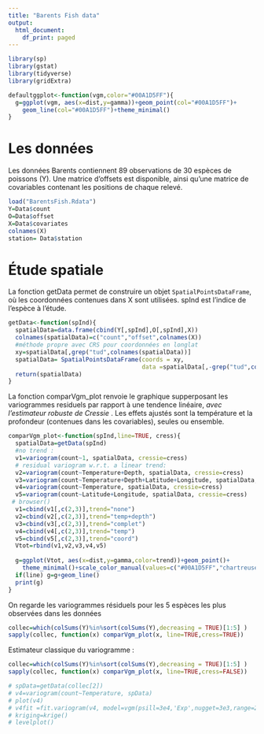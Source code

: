 ```yaml
---
title: "Barents Fish data"
output:
  html_document:
    df_print: paged
---
```


```r
library(sp)
library(gstat)
library(tidyverse)
library(gridExtra)
```

```r
defaultggplot<-function(vgm,color="#00A1D5FF"){
  g=ggplot(vgm, aes(x=dist,y=gamma))+geom_point(col="#00A1D5FF")+
    geom_line(col="#00A1D5FF")+theme_minimal()
}

```

# Les données

Les données Barents contiennent 89 observations de 30 espèces de poissons (Y). Une matrice d'offsets est disponible, ainsi qu'une matrice de covariables contenant les positions de chaque relevé.

```r
load("BarentsFish.Rdata")
Y=Data$count
O=Data$offset
X=Data$covariates
colnames(X)
station= Data$station
```

# Étude spatiale

La fonction getData permet de construire un objet `SpatialPointsDataFrame`, où les coordonnées contenues dans X sont utilisées. spInd est l'indice de l'espèce à l'étude.
```r
getData<-function(spInd){
  spatialData=data.frame(cbind(Y[,spInd],O[,spInd],X))
  colnames(spatialData)=c("count","offset",colnames(X))
  #méthode propre avec CRS pour coordonnées en longlat
  xy=spatialData[,grep("tud",colnames(spatialData))]
  spatialData= SpatialPointsDataFrame(coords = xy, 
                                      data =spatialData[,-grep("tud",colnames(spatialData))], proj4string = CRS("+proj=longlat +datum=WGS84 +ellps=WGS84 +towgs84=0,0,0"))
  return(spatialData)
}
```

La fonction comparVgm_plot renvoie le graphique supperposant les variogrammes residuels par rapport à une tendence linéaire, *avec l'estimateur robuste de Cressie* . Les effets ajustés sont la température et la profondeur (contenues dans les covariables), seules ou ensemble.
```r
comparVgm_plot<-function(spInd,line=TRUE, cress){
  spatialData=getData(spInd)
  #no trend :
  v1=variogram(count~1, spatialData, cressie=cress)
  # residual variogram w.r.t. a linear trend:
  v2=variogram(count~Temperature+Depth, spatialData, cressie=cress)
  v3=variogram(count~Temperature+Depth+Latitude+Longitude, spatialData, cressie=cress)
  v4=variogram(count~Temperature, spatialData, cressie=cress)
  v5=variogram(count~Latitude+Longitude, spatialData, cressie=cress)
 # browser()
  v1=cbind(v1[,c(2,3)],trend="none")
  v2=cbind(v2[,c(2,3)],trend="temp+depth")
  v3=cbind(v3[,c(2,3)],trend="complet")
  v4=cbind(v4[,c(2,3)],trend="temp")
  v5=cbind(v5[,c(2,3)],trend="coord")
  Vtot=rbind(v1,v2,v3,v4,v5)
  
  g=ggplot(Vtot, aes(x=dist,y=gamma,color=trend))+geom_point()+
    theme_minimal()+scale_color_manual(values=c("#00A1D5FF","chartreuse3","indianred2","orange2","gray40"))+labs(title=spInd)
  if(line) g=g+geom_line()
  print(g)
}
```
On regarde les variogrammes résiduels pour les 5 espèces les plus observées dans les données
```r
collec=which(colSums(Y)%in%sort(colSums(Y),decreasing = TRUE)[1:5] )
sapply(collec, function(x) comparVgm_plot(x, line=TRUE,cress=TRUE))
```

Estimateur classique du variogramme :
```r
collec=which(colSums(Y)%in%sort(colSums(Y),decreasing = TRUE)[1:5] )
sapply(collec, function(x) comparVgm_plot(x, line=TRUE,cress=FALSE))
```

```r
# spData=getData(collec[2])
# v4=variogram(count~Temperature, spData)
# plot(v4)
# v4fit =fit.variogram(v4, model=vgm(psill=3e4,'Exp',nugget=3e3,range=200))
# kriging=krige()
# levelplot()

```









